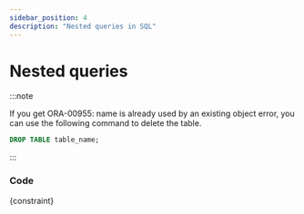 ```yaml
---
sidebar_position: 4
description: "Nested queries in SQL"
---
```



# Nested queries

:::note

If you get ORA-00955: name is already used by an existing object error, you can use the following command to delete the table.

```sql
DROP TABLE table_name;
```

:::

### Code

<CodeBlock language="sql">{constraint}</CodeBlock>
